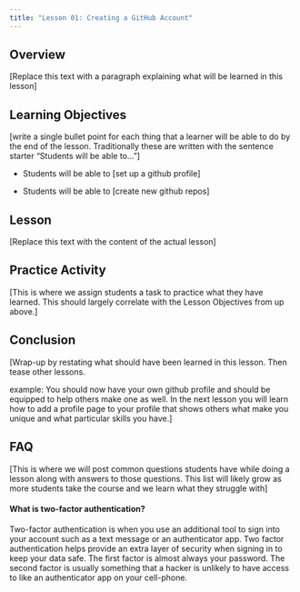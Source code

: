 ```yaml
---
title: "Lesson 01: Creating a GitHub Account"
---
```


## Overview

\[Replace this text with a paragraph explaining what will be learned in this lesson\]

## Learning Objectives

\[write a single bullet point for each thing that a learner will be able to do by the end of the lesson. Traditionally these are written with the sentence starter "Students will be able to..."\]

-   Students will be able to \[set up a github profile\]

-   Students will be able to \[create new github repos\]

## Lesson

\[Replace this text with the content of the actual lesson\]

## Practice Activity

\[This is where we assign students a task to practice what they have learned. This should largely correlate with the Lesson Objectives from up above.\]

## Conclusion

\[Wrap-up by restating what should have been learned in this lesson. Then tease other lessons.

example: You should now have your own github profile and should be equipped to help others make one as well. In the next lesson you will learn how to add a profile page to your profile that shows others what make you unique and what particular skills you have.\]

## FAQ

\[This is where we will post common questions students have while doing a lesson along with answers to those questions. This list will likely grow as more students take the course and we learn what they struggle with\]

#### What is two-factor authentication?

Two-factor authentication is when you use an additional tool to sign into your account such as a text message or an authenticator app. Two factor authentication helps provide an extra layer of security when signing in to keep your data safe. The first factor is almost always your password. The second factor is usually something that a hacker is unlikely to have access to like an authenticator app on your cell-phone.

